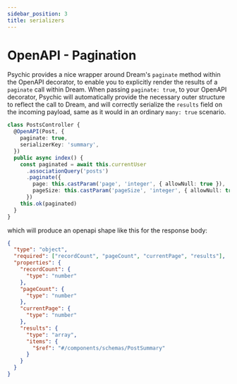 ```yaml
---
sidebar_position: 3
title: serializers
---
```


# OpenAPI - Pagination

Psychic provides a nice wrapper around Dream's `paginate` method within the OpenAPI decorator, to enable you to explicitly render the results of a `paginate` call within Dream. When passing `paginate: true`, to your OpenAPI decorator, Psychic will automatically provide the necessary outer structure to reflect the call to Dream, and will correctly serialize the `results` field on the incoming payload, same as it would in an ordinary `many: true` scenario.

```ts
class PostsController {
  @OpenAPI(Post, {
    paginate: true,
    serializerKey: 'summary',
  })
  public async index() {
    const paginated = await this.currentUser
      .associationQuery('posts')
      .paginate({
        page: this.castParam('page', 'integer', { allowNull: true }),
        pageSize: this.castParam('pageSize', 'integer', { allowNull: true }),
      })
    this.ok(paginated)
  }
}
```

which will produce an openapi shape like this for the response body:

```json
{
  "type": "object",
  "required": ["recordCount", "pageCount", "currentPage", "results"],
  "properties": {
    "recordCount": {
      "type": "number"
    },
    "pageCount": {
      "type": "number"
    },
    "currentPage": {
      "type": "number"
    },
    "results": {
      "type": "array",
      "items": {
        "$ref": "#/components/schemas/PostSummary"
      }
    }
  }
}
```
